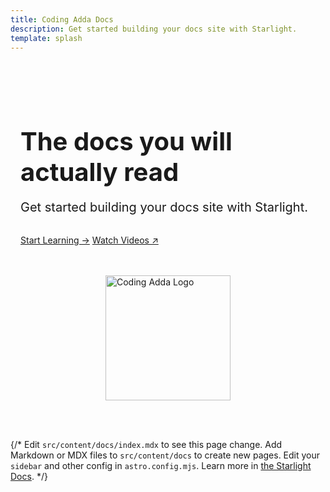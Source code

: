 ```yaml
---
title: Coding Adda Docs
description: Get started building your docs site with Starlight.
template: splash
---
```




<section style="display: flex; align-items: center; justify-content: center; gap: 3rem; flex-wrap: wrap; padding: 3rem 1rem;">
  <div style="max-width: 500px; text-align: left;">
    <h1 style="font-size: 2.5rem; margin-bottom: 1rem;">The docs you will actually read</h1>
    <p style="margin-bottom: 2rem; font-size: 1.25rem;">Get started building your docs site with Starlight.</p>
    <div>
      <a href="/guides/example/" class="button">Start Learning →</a>
      <a href="https://www.youtube.com/@Coding_Adda" class="button button-minimal" target="_blank" rel="noopener">Watch Videos ↗</a>
    </div>
  </div>

  <div>
    <img src={Logo.src} alt="Coding Adda Logo" class="floating-logo" style="width: 200px;" />
  </div>
</section>


{/* <CardGrid stagger>
	<Card title="Update content" icon="pencil" class="starlight-card">
		Edit `src/content/docs/index.mdx` to see this page change.
	</Card>
	<Card title="Add new content" icon="add-document">
		Add Markdown or MDX files to `src/content/docs` to create new pages.
	</Card>
	<Card title="Configure your site" icon="setting">
		Edit your `sidebar` and other config in `astro.config.mjs`.
	</Card>
	<Card title="Read the docs" icon="open-book">
		Learn more in [the Starlight Docs](https://starlight.astro.build/).
	</Card>
</CardGrid> */}